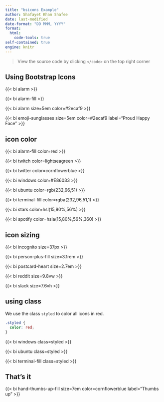 ```yaml
---
title: "bsicons Example"
author: Shafayet Khan Shafee
date: last-modified
date-format: "DD MMM, YYYY"
format: 
  html:
    code-tools: true
self-contained: true
engine: knitr
---
```


> View the source code by clicking `</code>` on the top right corner

## Using Bootstrap Icons

{{< bi alarm >}}

{{< bi alarm-fill >}}

{{< bi alarm  size=5em color=#2ecaf9 >}}

{{< bi emoji-sunglasses  size=5em color=#2ecaf9 label="Proud Happy Face" >}}


## icon color

{{< bi alarm-fill color=red >}}

{{< bi twitch color=lightseagreen >}}

{{< bi twitter color=cornflowerblue >}}

{{< bi windows color=#E86033 >}}

{{< bi ubuntu color=rgb(232,96,51) >}}

{{< bi terminal-fill color=rgba(232,96,51,1) >}}

{{< bi stars color=hsl(15,80%,56%) >}}

{{< bi spotify color=hsla(15,80%,56%,360) >}}


## icon sizing


{{< bi incognito size=37px >}}

{{< bi person-plus-fill size=3.1rem >}}

{{< bi postcard-heart size=2.7em >}}

{{< bi reddit size=9.8vw >}}

{{< bi slack size=7.6vh >}}


## using class

We use the class `styled` to color all icons in red.


```css
.styled {
  color: red;
}
```

{{< bi windows class=styled >}}

{{< bi ubuntu  class=styled >}}

{{< bi terminal-fill class=styled >}}


## That's it

{{< bi hand-thumbs-up-fill  size=7em color=cornflowerblue label="Thumbs up" >}}


